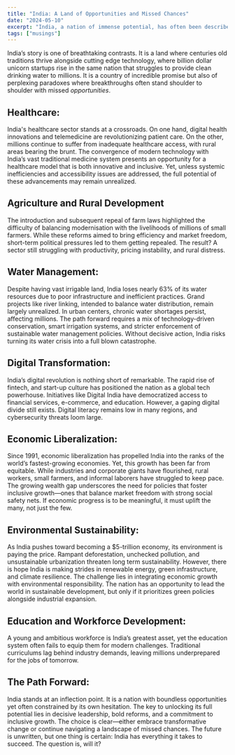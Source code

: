 ```yaml
---
title: "India: A Land of Opportunities and Missed Chances"  
date: "2024-05-10"  
excerpt: "India, a nation of immense potential, has often been described as a land of opportunities. However, as we delve deeper into its recent history and current challenges, it becomes evident that it's also a land of missed opportunities."  
tags: ["musings"]
---
```


India’s story is one of breathtaking contrasts. It is a land where centuries old traditions thrive alongside cutting edge technology, where billion dollar unicorn startups rise in the same nation that struggles to provide clean drinking water to millions. It is a country of incredible promise but also of perplexing paradoxes where breakthroughs often stand shoulder to shoulder with missed *opportunities*.

## Healthcare: 

India's healthcare sector stands at a crossroads. On one hand, digital health innovations and telemedicine are revolutionizing patient care. On the other, millions continue to suffer from inadequate healthcare access, with rural areas bearing the brunt. The convergence of modern technology with India’s vast traditional medicine system presents an opportunity for a healthcare model that is both innovative and inclusive. Yet, unless systemic inefficiencies and accessibility issues are addressed, the full potential of these advancements may remain unrealized.

## Agriculture and Rural Development

The introduction and subsequent repeal of farm laws highlighted the difficulty of balancing modernisation with the livelihoods of millions of small farmers. While these reforms aimed to bring efficiency and market freedom, short-term political pressures led to them getting repealed. The result? A sector still struggling with productivity, pricing instability, and rural distress. 

## Water Management: 

Despite having vast irrigable land, India loses nearly 63% of its water resources due to poor infrastructure and inefficient practices. Grand projects like river linking, intended to balance water distribution, remain largely unrealized. In urban centers, chronic water shortages persist, affecting millions. The path forward requires a mix of technology-driven conservation, smart irrigation systems, and stricter enforcement of sustainable water management policies. Without decisive action, India risks turning its water crisis into a full blown catastrophe.

## Digital Transformation:

India’s digital revolution is nothing short of remarkable. The rapid rise of fintech, and start-up culture has positioned the nation as a global tech powerhouse. Initiatives like Digital India have democratized access to financial services, e-commerce, and education. However, a gaping digital divide still exists. Digital literacy remains low in many regions, and cybersecurity threats loom large. 

## Economic Liberalization: 

Since 1991, economic liberalization has propelled India into the ranks of the world’s fastest-growing economies. Yet, this growth has been far from equitable. While industries and corporate giants have flourished, rural workers, small farmers, and informal laborers have struggled to keep pace. The growing wealth gap underscores the need for policies that foster inclusive growth—ones that balance market freedom with strong social safety nets. If economic progress is to be meaningful, it must uplift the many, not just the few.

## Environmental Sustainability: 

As India pushes toward becoming a \$5-trillion economy, its environment is paying the price. Rampant deforestation, unchecked pollution, and unsustainable urbanization threaten long term sustainability. However, there is hope India is making strides in renewable energy, green infrastructure, and climate resilience. The challenge lies in integrating economic growth with environmental responsibility. The nation has an opportunity to lead the world in sustainable development, but only if it prioritizes green policies alongside industrial expansion.

## Education and Workforce Development:

A young and ambitious workforce is India’s greatest asset, yet the education system often fails to equip them for modern challenges. Traditional curriculums lag behind industry demands, leaving millions underprepared for the jobs of tomorrow. 


## The Path Forward:

India stands at an inflection point. It is a nation with boundless opportunities yet often constrained by its own hesitation. The key to unlocking its full potential lies in decisive leadership, bold reforms, and a commitment to inclusive growth. The choice is clear—either embrace transformative change or continue navigating a landscape of missed chances. The future is unwritten, but one thing is certain: India has everything it takes to succeed. The question is, will it?

